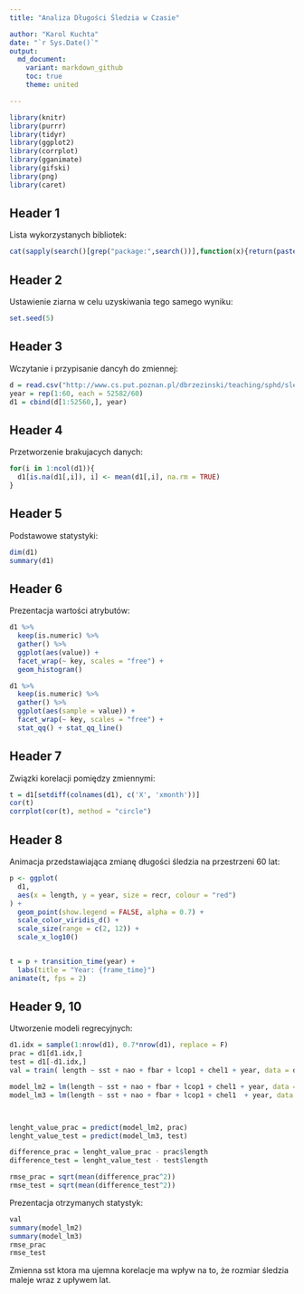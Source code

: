 ```yaml
---
title: "Analiza Długości Śledzia w Czasie"

author: "Karol Kuchta"
date: "`r Sys.Date()`"
output:
  md_document:
    variant: markdown_github
    toc: true
    theme: united

---
```



```r
library(knitr)
library(purrr)
library(tidyr)
library(ggplot2)
library(corrplot)
library(gganimate)
library(gifski)
library(png)
library(caret)
```

Header 1
------------------------------
Lista wykorzystanych bibliotek:

```r

cat(sapply(search()[grep("package:",search())],function(x){return(paste0('library("',gsub("package:","",x),'")','\n'))}))
```

Header 2
------------------------------
Ustawienie ziarna w celu uzyskiwania tego samego wyniku:

```r
set.seed(5)
```

Header 3
------------------------------
Wczytanie i przypisanie dancyh do zmiennej:

```r
d = read.csv("http://www.cs.put.poznan.pl/dbrzezinski/teaching/sphd/sledzie.csv",sep = ',', header = T, na.strings = c("?"))
year = rep(1:60, each = 52582/60)
d1 = cbind(d[1:52560,], year)
```

Header 4
------------------------------
Przetworzenie brakujacych danych:

```r
for(i in 1:ncol(d1)){
  d1[is.na(d1[,i]), i] <- mean(d1[,i], na.rm = TRUE)
}
```

Header 5
------------------------------
Podstawowe statystyki:

```r
dim(d1)
summary(d1)
```

Header 6
------------------------------
Prezentacja wartości atrybutów:

```r
d1 %>%
  keep(is.numeric) %>% 
  gather() %>% 
  ggplot(aes(value)) +
  facet_wrap(~ key, scales = "free") +
  geom_histogram()

d1 %>%
  keep(is.numeric) %>% 
  gather() %>% 
  ggplot(aes(sample = value)) +
  facet_wrap(~ key, scales = "free") +
  stat_qq() + stat_qq_line()
```

Header 7
------------------------------
Związki korelacji pomiędzy zmiennymi:

```r
t = d1[setdiff(colnames(d1), c('X', 'xmonth'))]
cor(t)
corrplot(cor(t), method = "circle")
```

Header 8
------------------------------
Animacja przedstawiająca zmianę długości śledzia na przestrzeni 60 lat:

```r
p <- ggplot(
  d1, 
  aes(x = length, y = year, size = recr, colour = "red")
) +
  geom_point(show.legend = FALSE, alpha = 0.7) +
  scale_color_viridis_d() +
  scale_size(range = c(2, 12)) +
  scale_x_log10() 


t = p + transition_time(year) +
  labs(title = "Year: {frame_time}")
animate(t, fps = 2)
```

Header 9, 10
------------------------------
Utworzenie modeli regrecyjnych:

```r
d1.idx = sample(1:nrow(d1), 0.7*nrow(d1), replace = F)
prac = d1[d1.idx,]
test = d1[-d1.idx,]
val = train( length ~ sst + nao + fbar + lcop1 + chel1 + year, data = d1,method = "lm", trControl = trainControl( method = "cv", number = 10, verboseIter = T))

model_lm2 = lm(length ~ sst + nao + fbar + lcop1 + chel1 + year, data = prac)
model_lm3 = lm(length ~ sst + nao + fbar + lcop1 + chel1  + year, data = test)



lenght_value_prac = predict(model_lm2, prac)
lenght_value_test = predict(model_lm3, test)

difference_prac = lenght_value_prac - prac$length
difference_test = lenght_value_test - test$length

rmse_prac = sqrt(mean(difference_prac^2))
rmse_test = sqrt(mean(difference_test^2))
```

Prezentacja otrzymanych statystyk: 

```r
val
summary(model_lm2)
summary(model_lm3)
rmse_prac
rmse_test
```

Zmienna sst ktora ma ujemna korelacje ma wpływ na to, że rozmiar śledzia maleje wraz z upływem lat.
